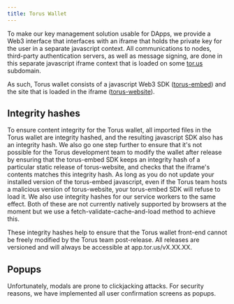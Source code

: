 ```yaml
---
title: Torus Wallet
---
```


To make our key management solution usable for DApps, we provide a Web3
interface that interfaces with an iframe that holds the private key for the user
in a separate javascript context. All communications to nodes, third-party
authentication servers, as well as message signing, are done in this separate
javascript iframe context that is loaded on some [tor.us](https://tor.us)
subdomain.

As such, Torus wallet consists of a javascript Web3 SDK
\([torus-embed](https://github.com/torusresearch/torus-embed)\) and the site
that is loaded in the iframe
\([torus-website](https://github.com/torusresearch/torus-website)\).

## Integrity hashes

To ensure content integrity for the Torus wallet, all imported files in the
Torus wallet are integrity hashed, and the resulting javascript SDK also has an
integrity hash. We also go one step further to ensure that it's not possible for
the Torus development team to modify the wallet after release by ensuring that
the torus-embed SDK keeps an integrity hash of a particular static release of
torus-website, and checks that the iframe's contents matches this integrity
hash. As long as you do not update your installed version of the torus-embed
javascript, even if the Torus team hosts a malicious version of torus-website,
your torus-embed SDK will refuse to load it. We also use integrity hashes for
our service workers to the same effect. Both of these are not currently natively
supported by browsers at the moment but we use a fetch-validate-cache-and-load
method to achieve this.

These integrity hashes help to ensure that the Torus wallet front-end cannot be
freely modified by the Torus team post-release. All releases are versioned and
will always be accessible at app.tor.us/vX.XX.XX.

## Popups

Unfortunately, modals are prone to clickjacking attacks. For security reasons,
we have implemented all user confirmation screens as popups.
